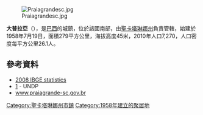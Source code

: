 {{Coord|29|11|49|S|49|57|0|W|display=title}}

[[Image:Praiagrandesc.jpg|right]]

'''大普拉亞'''（{{lang-pt|Praia Grande}}），是[[巴西|巴西]]的城鎮，位於該國南部，由[[聖卡塔琳娜州|聖卡塔琳娜州]]負責管轄，始建於1958年7月19日，面積279平方公里，海拔高度45米，2010年人口7,270，人口密度每平方公里26.1人。

==參考資料==
*[http://www.ibge.gov.br/home/estatistica/populacao/estimativa2008/POP2008_DOU.pdf 2008 IBGE statistics]{{Wayback|url=http://www.ibge.gov.br/home/estatistica/populacao/estimativa2008/POP2008_DOU.pdf |date=20080908054819 }}
*[https://web.archive.org/web/20091003103229/http://www.pnud.org.br/atlas/ranking/IDH-M%2091%2000%20Ranking%20decrescente%20%28pelos%20dados%20de%202000%29.htm] - UNDP
*[http://www.praiagrande-sc.gov.br/ www.praiagrande-sc.gov.br]{{dead link|date=2017年12月 |bot=InternetArchiveBot |fix-attempted=yes }}

{{Brazil-geo-stub}}
{{聖卡塔琳娜州市鎮}}
[[Category:聖卡塔琳娜州市鎮|Category:聖卡塔琳娜州市鎮]]
[[Category:1958年建立的聚居地|Category:1958年建立的聚居地]]